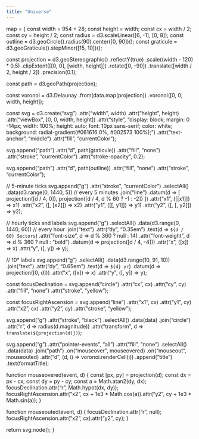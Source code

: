 ```yaml
---
title: "Universe"
---
```


map = {
  const width = 954 + 28;
  const height = width;
  const cx = width / 2;
  const cy = height / 2;
  const radius = d3.scaleLinear([6, -1], [0, 8]);
  const outline = d3.geoCircle().radius(90).center([0, 90])();
  const graticule = d3.geoGraticule().stepMinor([15, 10])();

  const projection = d3.geoStereographic()
      .reflectY(true)
      .scale((width - 120) * 0.5)
      .clipExtent([[0, 0], [width, height]])
      .rotate([0, -90])
      .translate([width / 2, height / 2])
      .precision(0.1);

  const path = d3.geoPath(projection);

  const voronoi = d3.Delaunay
    .from(data.map(projection))
    .voronoi([0, 0, width, height]);

  const svg = d3.create("svg")
      .attr("width", width)
      .attr("height", height)
      .attr("viewBox", [0, 0, width, height])
      .attr("style", "display: block; margin: 0 -14px; width: 100%; height: auto; font: 10px sans-serif; color: white; background: radial-gradient(#061616 0%, #002573 100%);")
      .attr("text-anchor", "middle")
      .attr("fill", "currentColor");

  svg.append("path")
      .attr("d", path(graticule))
      .attr("fill", "none")
      .attr("stroke", "currentColor")
      .attr("stroke-opacity", 0.2);

  svg.append("path")
      .attr("d", path(outline))
      .attr("fill", "none")
      .attr("stroke", "currentColor");

  // 5-minute ticks
  svg.append("g")
      .attr("stroke", "currentColor")
    .selectAll()
    .data(d3.range(0, 1440, 5)) // every 5 minutes
    .join("line")
      .datum(d => [
        projection([d / 4, 0]),
        projection([d / 4, d % 60 ? -1 : -2])
      ])
      .attr("x1", ([[x1]]) => x1)
      .attr("x2", ([, [x2]]) => x2)
      .attr("y1", ([[, y1]]) => y1)
      .attr("y2", ([, [, y2]]) => y2);

  // hourly ticks and labels
  svg.append("g")
    .selectAll()
    .data(d3.range(0, 1440, 60)) // every hour
    .join("text")
      .attr("dy", "0.35em")
      .text(d => `${d / 60} Sectors`)
      .attr("font-size", d => d % 360 ? null : 14)
      .attr("font-weight", d => d % 360 ? null : "bold")
      .datum(d => projection([d / 4, -4]))
      .attr("x", ([x]) => x)
      .attr("y", ([, y]) => y);

  // 10° labels
  svg.append("g")
    .selectAll()
    .data(d3.range(10, 91, 10))
    .join("text")
      .attr("dy", "0.65em")
      .text(d => `${d} yr`)
      .datum(d => projection([0, d]))
      .attr("x", ([x]) => x)
      .attr("y", ([, y]) => y);

  const focusDeclination = svg.append("circle")
      .attr("cx", cx)
      .attr("cy", cy)
      .attr("fill", "none")
      .attr("stroke", "yellow");

  const focusRightAscension = svg.append("line")
      .attr("x1", cx)
      .attr("y1", cy)
      .attr("x2", cx)
      .attr("y2", cy)
      .attr("stroke", "yellow");

  svg.append("g")
      .attr("stroke", "black")
    .selectAll()
    .data(data)
    .join("circle")
      .attr("r", d => radius(d.magnitude))
      .attr("transform", d => `translate(${projection(d)})`);

  svg.append("g")
      .attr("pointer-events", "all")
      .attr("fill", "none")
    .selectAll()
    .data(data)
    .join("path")
      .on("mouseover", mouseovered)
      .on("mouseout", mouseouted)
      .attr("d", (d, i) => voronoi.renderCell(i))
    .append("title")
      .text(formatTitle);

  function mouseovered(event, d) {
    const [px, py] = projection(d);
    const dx = px - cx;
    const dy = py - cy;
    const a = Math.atan2(dy, dx);
    focusDeclination.attr("r", Math.hypot(dx, dy));
    focusRightAscension.attr("x2", cx + 1e3 * Math.cos(a)).attr("y2", cy + 1e3 * Math.sin(a));
  }

  function mouseouted(event, d) {
    focusDeclination.attr("r", null);
    focusRightAscension.attr("x2", cx).attr("y2", cy);
  }

  return svg.node();
}

